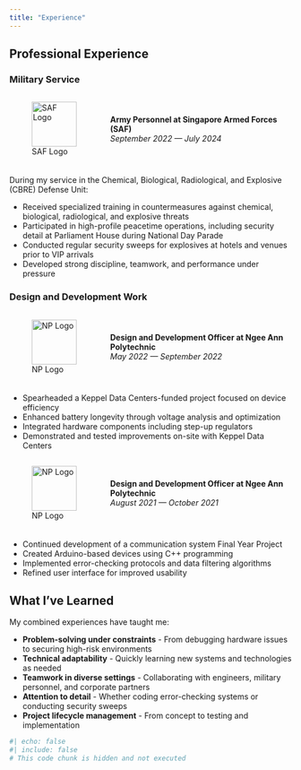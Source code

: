 ```yaml
---
title: "Experience"
---
```


## Professional Experience

### Military Service

:::: {style="display: flex; align-items: center; margin-bottom: 20px;"}
::: {style="flex: 0 0 80px;"}
![SAF Logo](images/saf-logo.png){width=80}
:::
::: {style="flex: 1; padding-left: 20px;"}
**Army Personnel at Singapore Armed Forces (SAF)**  
*September 2022 — July 2024*
:::
::::

During my service in the Chemical, Biological, Radiological, and Explosive (CBRE) Defense Unit:

- Received specialized training in countermeasures against chemical, biological, radiological, and explosive threats
- Participated in high-profile peacetime operations, including security detail at Parliament House during National Day Parade
- Conducted regular security sweeps for explosives at hotels and venues prior to VIP arrivals
- Developed strong discipline, teamwork, and performance under pressure

### Design and Development Work

:::: {style="display: flex; align-items: center; margin-bottom: 20px;"}
::: {style="flex: 0 0 80px;"}
![NP Logo](images/np_logo.jpg){width=80}
:::
::: {style="flex: 1; padding-left: 20px;"}
**Design and Development Officer at Ngee Ann Polytechnic**  
*May 2022 — September 2022*
:::
::::

- Spearheaded a Keppel Data Centers-funded project focused on device efficiency
- Enhanced battery longevity through voltage analysis and optimization
- Integrated hardware components including step-up regulators
- Demonstrated and tested improvements on-site with Keppel Data Centers

:::: {style="display: flex; align-items: center; margin-bottom: 20px;"}
::: {style="flex: 0 0 80px;"}
![NP Logo](images/np_logo.jpg){width=80}
:::
::: {style="flex: 1; padding-left: 20px;"}
**Design and Development Officer at Ngee Ann Polytechnic**  
*August 2021 — October 2021*
:::
::::

- Continued development of a communication system Final Year Project
- Created Arduino-based devices using C++ programming
- Implemented error-checking protocols and data filtering algorithms
- Refined user interface for improved usability

## What I've Learned

My combined experiences have taught me:

- **Problem-solving under constraints** - From debugging hardware issues to securing high-risk environments
- **Technical adaptability** - Quickly learning new systems and technologies as needed
- **Teamwork in diverse settings** - Collaborating with engineers, military personnel, and corporate partners
- **Attention to detail** - Whether coding error-checking systems or conducting security sweeps
- **Project lifecycle management** - From concept to testing and implementation

```r
#| echo: false
#| include: false
# This code chunk is hidden and not executed
```